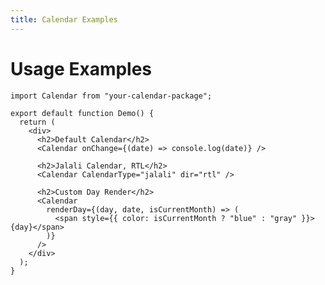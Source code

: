 ```yaml
---
title: Calendar Examples
---
```


# Usage Examples

```tsx
import Calendar from "your-calendar-package";

export default function Demo() {
  return (
    <div>
      <h2>Default Calendar</h2>
      <Calendar onChange={(date) => console.log(date)} />

      <h2>Jalali Calendar, RTL</h2>
      <Calendar CalendarType="jalali" dir="rtl" />

      <h2>Custom Day Render</h2>
      <Calendar
        renderDay={(day, date, isCurrentMonth) => (
          <span style={{ color: isCurrentMonth ? "blue" : "gray" }}>{day}</span>
        )}
      />
    </div>
  );
}
```
